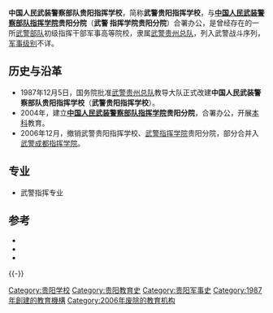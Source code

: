 {{高校
|名称    ={{nowrap|中国人民武装警察部队贵阳指挥学院}}<br/>{{nowrap|中国人民武装警察部队贵阳指挥学院}}
|外文名  =
|图像    =
|图像说明=[[中华人民共和国人民警察警徽|中华人民共和国人民警察警徽]]<sub>（83式）</sub>
|校训    =
|建校    =1987年12月5日
|闭校    =2006年12月
|类型    =武警军事高校
|校长    =
|院长    =李祥
|头衔    =政委
|头衔者 =？
|书记    =
|教师    =
|职工    =
|学生    =
|地址    ={{CHN}}[[贵州省|贵州省]][[贵阳市|贵阳市]]
|校园环境=
|面积    =500余亩
|代表色  =
|隶属    =[[武警贵州总队|武警贵州总队]]
|邮编    =
|电话    =
|网站    =
|标志    =
|脚注    =
}}

''' 中国人民武装警察部队贵阳指挥学校'''，简称'''武警贵阳指挥学校'''，与'''[[中国人民武装警察部队指挥学院|中国人民武装警察部队指挥学院]]贵阳分院'''（'''武警 指挥学院贵阳分院'''）合署办公，是曾经存在的一所[[武警部队|武警部队]]初级指挥干部军事高等院校，隶属[[武警贵州总队|武警贵州总队]]，列入武警战斗序列，[[军事级别|军事级别]]不详。

== 历史与沿革 ==
*1987年12月5日，国务院批准[[武警贵州总队|武警贵州总队]]教导大队正式改建'''中国人民武装警察部队贵阳指挥学校'''（'''武警贵阳指挥学校'''）。
*2004年，建立'''[[中国人民武装警察部队指挥学院|中国人民武装警察部队指挥学院]]贵阳分院'''，合署办公，开展[[本科|本科]]教育。
*2006年12月，撤销武警贵阳指挥学校、[[武警指挥学院|武警指挥学院]]贵阳分院，部分合并入[[武警成都指挥学院|武警成都指挥学院]]。
== 专业 ==
*武警指挥专业
==参考==
{{Reflist}}
{{ReflistH}}
* {{cite news|author=罗定红，路勇，徐铭华|title=武警贵阳指挥学校加快青年教员队伍建设|newspaper=贵州日报|date=2004-03-30}}
* {{cite news|author=徐铭华|title=青春不悔——武警贵阳指挥学校2004年野营战术综合演练侧记|newspaper=贵州日报|date=2004-05-04}}
* {{cite news|author=任新元，徐铭华|title=军中女杰——记武警贵阳指挥学校教员褚惠敏|newspaper=中国国门时报|date=2005-05-10}}
{{ReflistF}}
{{-}}
{{武警院校}}
{{军事教育小作品}}

[[Category:贵阳学校|Category:贵阳学校]]
[[Category:贵阳教育史|Category:贵阳教育史]]
[[Category:贵阳军事史|Category:贵阳军事史]]
[[Category:1987年創建的教育機構|Category:1987年創建的教育機構]]
[[Category:2006年废除的教育机构|Category:2006年废除的教育机构]]